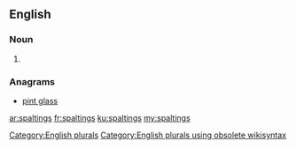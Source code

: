 ==English==

===Noun===
{{head|en}}

# {{plural of|spalting}}

===Anagrams===
* [[pint glass#English|pint glass]]

[[Category:English plurals]][[Category:English plurals using obsolete wikisyntax]]

[[ar:spaltings]]
[[fr:spaltings]]
[[ku:spaltings]]
[[my:spaltings]]